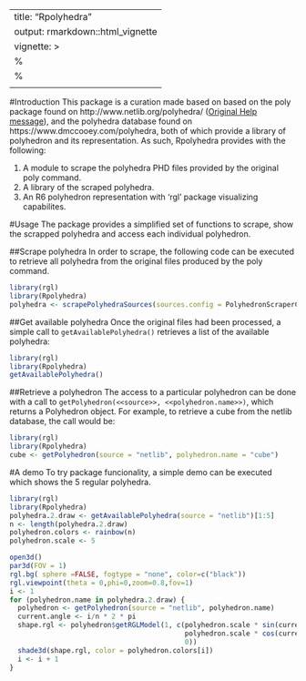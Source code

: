 
---
title: "Rpolyhedra"
output: rmarkdown::html_vignette
vignette: >
  %\VignetteIndexEntry{Rpolyhedra}
  %\VignetteEngine{knitr::rmarkdown}
  \usepackage[utf8]{inputenc}
---
#Introduction
This package is a curation made based on based on the poly package found on http://www.netlib.org/polyhedra/ ([Original Help message](poly_original_help_message.html)), and the polyhedra database found on https://www.dmccooey.com/polyhedra, both of which provide a library of polyhedron and its representation. As such, Rpolyhedra provides with the following:

1. A module to scrape the polyhedra PHD files provided by the original poly command. 
1. A library of the scraped polyhedra.
1. An R6 polyhedron representation with 'rgl' package visualizing capabilites. 

#Usage
The package provides a simplified set of functions to scrape, show the scrapped polyhedra and access each individual polyhedron. 

##Scrape polyhedra
In order to scrape, the following code can be executed to retrieve all polyhedra from the original files produced by the poly command. 

``` R
library(rgl)
library(Rpolyhedra)
polyhedra <- scrapePolyhedraSources(sources.config = PolyhedronScraperConfigurationNetlib.class$new(), max.quant = 5)
```

##Get available polyhedra
Once the original files had been processed, a simple call to ```getAvailablePolyhedra()``` retrieves a list of the available polyhedra:

```R 
library(rgl)
library(Rpolyhedra)
getAvailablePolyhedra()
```

##Retrieve a polyhedron
The access to a particular polyhedron can be done with a call to ```getPolyhedron(<<source>>, <<polyhedron.name>>)```, which returns a Polyhedron object. For example, to retrieve a cube from the netlib database, the call would be:

```R 
library(rgl)
library(Rpolyhedra)
cube <- getPolyhedron(source = "netlib", polyhedron.name = "cube")
```

#A demo
To try package funcionality, a simple demo can be executed which shows the 5 regular polyhedra.

```R 
library(rgl)
library(Rpolyhedra)
polyhedra.2.draw <- getAvailablePolyhedra(source = "netlib")[1:5]
n <- length(polyhedra.2.draw)
polyhedron.colors <- rainbow(n)
polyhedron.scale <- 5

open3d()
par3d(FOV = 1)
rgl.bg( sphere =FALSE, fogtype = "none", color=c("black"))
rgl.viewpoint(theta = 0,phi=0,zoom=0.8,fov=1)
i <- 1
for (polyhedron.name in polyhedra.2.draw) {
  polyhedron <- getPolyhedron(source = "netlib", polyhedron.name)
  current.angle <- i/n * 2 * pi
  shape.rgl <- polyhedron$getRGLModel(1, c(polyhedron.scale * sin(current.angle),
                                           polyhedron.scale * cos(current.angle),
                                           0))
  shade3d(shape.rgl, color = polyhedron.colors[i])
  i <- i + 1
}
```

